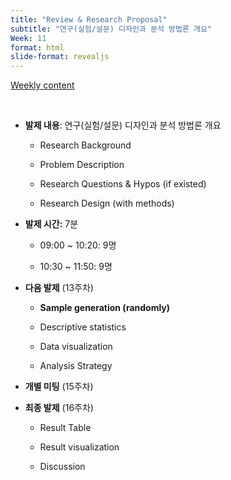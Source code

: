 ```yaml
---
title: "Review & Research Proposal"
subtitle: "연구(실험/설문) 디자인과 분석 방법론 개요" 
Week: 11
format: html
slide-format: revealjs
---
```


[Weekly content](https://changjunlee.com/teaching/grad_stat/weekly_2/)

<br>

-   **발제 내용**: 연구(실험/설문) 디자인과 분석 방법론 개요
    -   Research Background

    -   Problem Description

    -   Research Questions & Hypos (if existed)

    -   Research Design (with methods)
-   **발제 시간:** 7분
    -   09:00 \~ 10:20: 9명

    -   10:30 \~ 11:50: 9명
-   **다음 발제** (13주차)
    -   **Sample generation (randomly)**

    -   Descriptive statistics

    -   Data visualization

    -   Analysis Strategy

-   **개별 미팅** (15주차)

-   **최종 발제** (16주차)

    -   Result Table

    -   Result visualization

    -   Discussion
